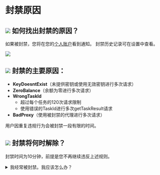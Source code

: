 ﻿---
sidebar_position: 9
sidebar_label: 封禁原因
---



<ArticleHead slug="api/block-reason" />

# 封禁原因
## ![](./images/block-reason/Aspose.Words.bbd9194a-7e5f-4818-92e0-dfa2931e5a81.001.png) 如何找出封禁的原因？
如果被封禁，您将在您的[个人账户](https://capmonster.cloud/Dashboard)看到通知。
封禁历史记录可在设置中查看。

![](./images/block-reason/ban-history.png)
## ![](./images/block-reason/Aspose.Words.bbd9194a-7e5f-4818-92e0-dfa2931e5a81.003.png) 封禁的主要原因：

- **KeyDoesntExist**（未提供密钥或使用无效密钥进行多次请求）
- **ZeroBalance**（余额为零进行多次请求）
- **WrongTaskId**
  - 超过每个任务的120次请求限制
  - 使用错误的TaskId进行多次getTaskResult请求
- **BadProxy**（使用被封禁的代理进行多次请求）

用户因重复违规行为会被封禁一段有限的时间。
## ![](./images/block-reason/Aspose.Words.bbd9194a-7e5f-4818-92e0-dfa2931e5a81.004.png) 封禁将何时解除？

封禁时间为10分钟，前提是您不再继续违反上述规则。


<details>
  <summary>
    我经常被封禁。我应该怎么办？
  </summary>

原因是您的应用程序/脚本发送了多个错误的API请求。

**我是用户**

如果您不是发送验证码的应用程序/脚本的开发者，请联系他们的支持团队，并解释验证码识别服务因多次错误请求而封禁您的情况（详细阅读封禁原因的解释）。

**我是开发者**

如果您是开发者，请按照规则和限制进行以下更改：

- 确保您的应用程序或脚本向API发送正确的请求。确保所有参数正确，包括密钥、任务ID和其他必需的数据。

- 遵守验证码识别服务设定的每个任务的请求数量限制和其他限制。如果您的应用程序发送了过多的请求，可能会导致封禁。

- 确保您使用可靠的代理服务器，以避免因使用被封禁的代理而导致封禁。

要查看有效查询的示例，请参阅[Captcha Types](https://docs.capmonster.cloud/docs/captchas)。

  </details>


